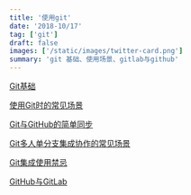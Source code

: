 ```yaml
---
title: '使用git'
date: '2018-10/17'
tag: ['git']
draft: false
images: ['/static/images/twitter-card.png']
summary: 'git 基础、使用场景、gitlab与github'
---
```


[Git基础](https://fuschia-carnation-cef.notion.site/Git-5c098f07e13a4e3fb198ff4b097b87e1)

[使用Git时的常见场景](https://www.notion.so/Git-28cc79df3387435cb7b97477016a7dcc)

[Git与GitHub的简单同步](https://www.notion.so/Git-GitHub-bc5ff1b55ef2408cae7d71764f1ad872)

[Git多人单分支集成协作的常见场景](https://www.notion.so/Git-e8d3711743c04ea6b9ad5437a8a1b7c6)

[Git集成使用禁忌](https://www.notion.so/Git-46f9bce874c04165a3df76d277e33595)

[GitHub与GitLab](https://www.notion.so/GitHub-GitLab-1f92f79d382848378ca5f8165242b73c)

